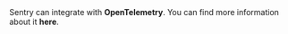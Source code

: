 <Alert level="note">
    Sentry can integrate with <strong>OpenTelemetry</strong>. You can find more information about it <PlatformLink to="/performance/instrumentation/opentelemetry/"><strong>here</strong></PlatformLink>.
</Alert>
